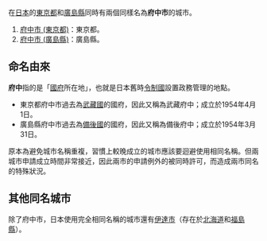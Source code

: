 在[[日本|日本]]的[[東京都|東京都]]和[[廣島縣|廣島縣]]同時有兩個同樣名為'''府中市'''的城市。
# [[府中市_(東京都)|府中市 (東京都)]]：東京都。
# [[府中市_(廣島縣)|府中市 (廣島縣)]]：廣島縣。

== 命名由來 ==
'''府中'''指的是「[[國府_(日本歷史)|國府]]所在地」，也就是日本舊時[[令制國|令制國]]設置政務管理的地點。
* 東京都府中市過去為[[武藏國|武藏國]]的國府，因此又稱為武藏府中；成立於1954年4月1日。
* 廣島縣府中市過去為[[備後國|備後國]]的國府，因此又稱為備後府中；成立於1954年3月31日。
原本為避免城市名稱重複，習慣上較晚成立的城市應該要迴避使用相同名稱。但兩城市申請成立時間非常接近，因此兩市的申請例外的被同時許可，而造成兩市同名的特殊狀況。

== 其他同名城市 ==
除了府中市，日本使用完全相同名稱的城市還有[[伊達市|伊達市]]（存在於[[北海道|北海道]]和[[福島縣|福島縣]]）。

{{disambig|F府|Cat=三字日本地名消歧義}}